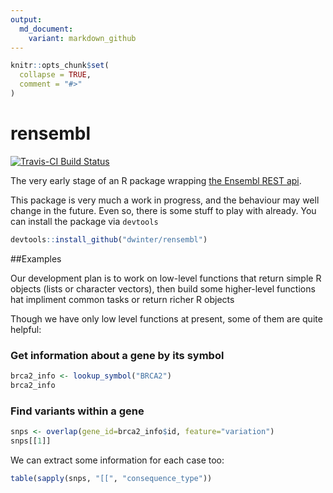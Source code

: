 ```yaml
---
output:
  md_document:
    variant: markdown_github
---
```


<!-- README.md is generated from README.Rmd. Please edit that file -->

```r
knitr::opts_chunk$set(
  collapse = TRUE,
  comment = "#>"
)
```
# rensembl
[![Travis-CI Build
Status](https://travis-ci.org/dwinter/rensembl.png?branch=master)](https://travis-ci.org/dwinter/rensembl)


The very early stage of an R package wrapping [the Ensembl REST
api](http://rest.ensembl.org/). 

This package is very much a work in progress, and the behaviour may well change
in the future. Even so, there is some stuff to play with already. You can
install the package via `devtools`

```r
devtools::install_github("dwinter/rensembl")
```


##Examples

Our development plan is to work on low-level functions that return simple R
objects (lists or character vectors), then build some higher-level functions
hat impliment common tasks or return richer R objects

Though we have only low level functions at present, some of them are quite helpful:

### Get information about a gene by its symbol

```r
brca2_info <- lookup_symbol("BRCA2")
brca2_info
```
### Find variants within a gene

```r
snps <- overlap(gene_id=brca2_info$id, feature="variation")
snps[[1]]
```

We can extract some information for each case too:

```r
table(sapply(snps, "[[", "consequence_type"))

```



